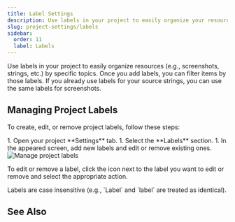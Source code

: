 ```yaml
---
title: Label Settings
description: Use labels in your project to easily organize your resources
slug: project-settings/labels
sidebar:
  order: 11
  label: Labels
---
```



Use labels in your project to easily organize resources (e.g., screenshots, strings, etc.) by specific topics. Once you add labels, you can filter items by those labels. If you already use labels for your source strings, you can use the same labels for screenshots.

## Managing Project Labels

To create, edit, or remove project labels, follow these steps:

<Steps>
  1. Open your project **Settings** tab.
  1. Select the <Icon name="mdi:label" class="inline-icon" /> **Labels** section.
  1. In the appeared screen, add new labels and edit or remove existing ones.
</Steps>

<Image src={projectLabels} alt="Manage project labels" class="width-xl" />

To edit or remove a label, click the <Icon name="mdi:dots-horizontal" class="inline-icon" /> icon next to the label you want to edit or remove and select the appropriate action.

<Aside type="caution">
  Labels are case insensitive (e.g., `Label` and `label` are treated as identical).
</Aside>

## See Also

<CardGrid>
  <LinkCard
    title="Adding Labels to Strings"
    href="/string-management/#labels"
  />
  <LinkCard
    title="Adding Labels to Screenshots"
    href="/screenshots/#labels"
  />
</CardGrid>
